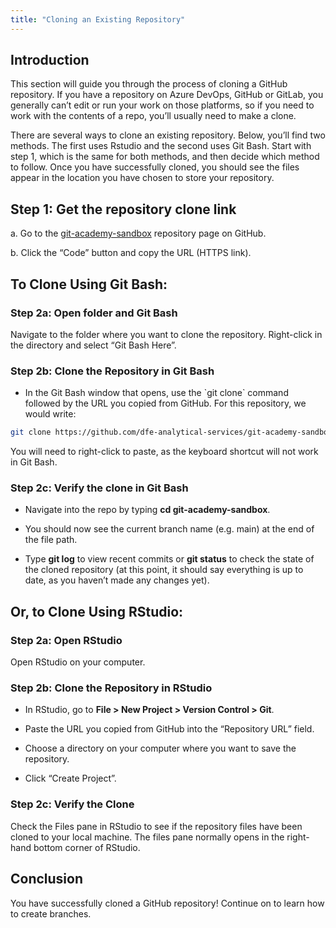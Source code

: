 ```yaml
---
title: "Cloning an Existing Repository"
---
```


## Introduction

This section will guide you through the process of cloning a GitHub repository. If you have a repository on Azure DevOps, GitHub or GitLab, you generally can't edit or run your work on those platforms, so if you need to work with the contents of a repo, you'll usually need to make a clone.

There are several ways to clone an existing repository. Below, you'll find two methods. The first uses Rstudio and the second uses Git Bash. Start with step 1, which is the same for both methods, and then decide which method to follow. Once you have successfully cloned, you should see the files appear in the location you have chosen to store your repository.

## Step 1: Get the repository clone link

a\. Go to the [git-academy-sandbox](https://github.com/dfe-analytical-services/git-academy-sandbox) repository page on GitHub.

b\. Click the "Code" button and copy the URL (HTTPS link).

::: panel-tabset
## To Clone Using Git Bash:

### Step 2a: Open folder and Git Bash

Navigate to the folder where you want to clone the repository. Right-click in the directory and select "Git Bash Here".

### Step 2b: Clone the Repository in Git Bash

-   In the Git Bash window that opens, use the \`git clone\` command followed by the URL you copied from GitHub. For this repository, we would write:

``` bash 
git clone https://github.com/dfe-analytical-services/git-academy-sandbox.git
```

You will need to right-click to paste, as the keyboard shortcut will not work in Git Bash.

### Step 2c: Verify the clone in Git Bash

-   Navigate into the repo by typing **cd git-academy-sandbox**.

-   You should now see the current branch name (e.g. main) at the end of the file path.

-   Type **git log** to view recent commits or **git status** to check the state of the cloned repository (at this point, it should say everything is up to date, as you haven't made any changes yet).

## Or, to Clone Using RStudio:

### Step 2a: Open RStudio

Open RStudio on your computer.

### Step 2b: Clone the Repository in RStudio

-   In RStudio, go to **File \> New Project \> Version Control \> Git**.

-   Paste the URL you copied from GitHub into the "Repository URL" field.

-   Choose a directory on your computer where you want to save the repository.

-   Click "Create Project".

### Step 2c: Verify the Clone

Check the Files pane in RStudio to see if the repository files have been cloned to your local machine. The files pane normally opens in the right-hand bottom corner of RStudio.
:::

## Conclusion

You have successfully cloned a GitHub repository! Continue on to learn how to create branches.
